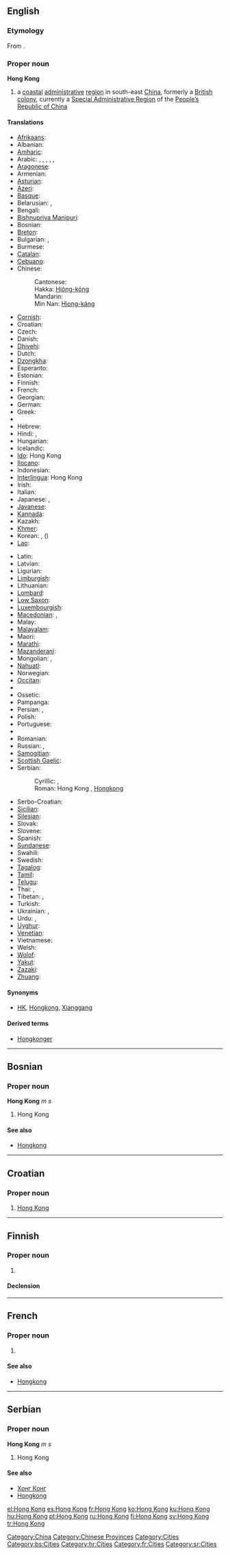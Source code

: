 {{wikipedia}}
{{also|Hongkong|Hong-Kong|Hồng Kông}}
==English==
{{wikipedia}}

===Etymology===
From {{etyl|yue|en}} {{term|香港|tr=Hēunggóng|sc=Hani|lang=yue}}.

===Proper noun===
'''Hong Kong'''

# a [[coastal]] [[administrative]] [[region]] in south-east [[China]], formerly a [[British]] [[colony]], currently a [[Special Administrative Region]] of the [[People's Republic of China|People’s Republic of China]]

====Translations====
{{trans-top|coastal administrative region in south-east China}}
* [[Afrikaans]]: {{t-|af|Hongkong|xs=Afrikaans}}
* Albanian: {{t-|sq|Hong Kong|xs=Albanian}}
* [[Amharic]]: {{t|am|ሆንግ ኮንግ|sc=Ethi|xs=Amharic}}
* Arabic: {{t|ar|هونغ كونغ|m|tr=hungh kungh}}, {{t|ar|هونغكونغ|m|tr=hunghkungh}},  {{t|ar|هونكونغ|m|tr=hunkungh}}, {{t|ar|هونجكونج|m|tr=hungkung}}, {{t|ar|هونج كونج|m|tr=hung kung}}, {{t|ar|هونكونج|m|tr=hunkung}}
* [[Aragonese]]: {{t-|an|Hong Kong|xs=Aragonese}}
* Armenian: {{t-|hy|Հոնկոնգ|tr=Honkong}}
* [[Asturian]]: {{t-|ast|Hong Kong|xs=Asturian}}
* [[Azeri]]: {{t|az|Honq Konq|xs=Azeri}}
* [[Basque]]: {{t-|eu|Hong Kong|xs=Basque}}
* Belarusian: {{t|be|Ганконг|m|tr=Hankónh|xs=Belarusian}},  {{t-|be|Сянган|m|tr=Sjanhán|xs=Belarusian}}
* Bengali: {{t-|bn|হংকং|sc=Beng|xs=Bengali}}
* [[Bishnupriya Manipuri]]: {{tø|bpy|হংকং}}
* Bosnian: {{t-|bs|Hong Kong|m}}
* [[Breton]]: {{t-|br|Hong Kong|xs=Breton}}
* Bulgarian: {{t|bg|Хонконг|m|tr=Honkong}},  {{t-|bg|Сянган|m|tr=Sjangán}}
* Burmese: {{t|my|ဟောင်ကောင်|sc=Mymr}}
* [[Catalan]]: {{t-|ca|Hong Kong}}
* [[Cebuano]]: {{tø|ceb|Hong Kong}}
* Chinese:
*: Cantonese: {{tø|yue|香港|tr=heung1 gong2}}
*: Hakka: [[Hiông-kóng]]
*: Mandarin: {{t-|cmn|香港|tr=Xiānggǎng|sc=Hani}}
*: Min Nan: [[Hiong-káng]]
* [[Cornish]]: {{t-|kw|Hong Kong|xs=Cornish}}
* Croatian: {{t-|hr|Hong Kong|m}}
* Czech: {{t-|cs|Hongkong}}
* Danish: {{t-|da|Hongkong}}
* [[Dhivehi]]: {{tø|dv|ހޮންކޮންގު}}
* Dutch: {{t-|nl|Hongkong}}
* [[Dzongkha]]: {{t-|dz|ཧོང་ཀོང|sc=Tibt|xs=Dzongkha}}
* Esperanto: {{t-|eo|Honkongo|xs=Esperanto}}
* Estonian: {{t-|et|Hongkong}}
* Finnish: {{t+|fi|Hongkong}}
* French: {{t+|fr|Hong Kong|f}}
* Georgian: {{t-|ka|ჰონგკონგი|tr=hongkongi|sc=Geor|xs=Georgian}}
* German: {{t+|de|Hongkong|n}}
* Greek: {{t|el|Χονγκ Κονγκ|tr=Hóng Kóng}}
* {{trreq|Gujarati}}
* Hebrew: {{t-|he|הונג קונג}}
* Hindi: {{t-|hi|हांग कांग|tr=hāṅg kāṅg|xs=Hindi}},  {{t|hi|हांगकांग|tr=hāṅgkāṅg|sc=Deva}}
* Hungarian: {{t+|hu|Hongkong}}
* Icelandic: {{t-|is|Hong Kong}}
* [[Ido]]: Hong Kong
* [[Ilocano]]: {{tø|ilo|Hong Kong}}
* Indonesian: {{t-|id|Hong Kong|xs=Indonesian}}
* [[Interlingua]]: Hong Kong
* Irish: {{t|ga|Hong Cong|xs=Irish}}
* Italian: {{t-|it|Hong Kong|f}}
* Japanese: {{t-|ja|香港|tr=ほんこん, Honkon}},  {{t|ja|ホンコン|tr=Honkon}}
* [[Javanese]]: {{tø|jv|Hong Kong}}
* [[Kannada]]: {{t-|kn|ಹಾಂಗ್ ಕಾಂಗ್|tr=hāṅg kāṅg|sc=Knda|xs=Kannada}}
* Kazakh: {{t-|kk|Шәңғаң|sc=Cyrl|xs=Kazakh}}
* [[Khmer]]: {{t-|km|ហុងកុង|sc=Khmr|xs=Khmer}}
* Korean: {{t|ko|홍콩|tr=Hongkong|sc=Hang}}, {{t|ko|향항|tr=hyanghang|sc=Hang}} ({{t-|ko|香港|tr=hyanghang|sc=Hani}})
* [[Lao]]: {{t-|lo|ຮ່ອງກົງ|sc=Laoo|xs=Lao}}
{{trans-mid}}
* Latin: {{t|la|Hongcongum}}
* Latvian: {{t|lv|Honkonga|xs=Latvian}}
* Ligurian: {{tø|lij|Hong Kong}}
* [[Limburgish]]: {{t-|li|Hong Kong|xs=Limburgish}}
* Lithuanian: {{t+|lt|Honkongas|m|xs=Lithuanian}}
* [[Lombard]]: {{tø|lmo|Hong Kong}}
* [[Low Saxon]]: {{tø|nds|Hongkong}}
* [[Luxembourgish]]: {{t-|lb|Hong Kong|xs=Luxembourgish}}
* [[Macedonian]]: {{t-|mk|Хонгконг|m|tr=Hongkóng}}, {{t-|mk|Хонг Конг|m|tr=Hong Kong}}
* Malay: {{t-|ms|Hong Kong|xs=Malay}}
* [[Malayalam]]: {{t-|ml|ഹോങ്കോങ്|sc=Mlym|xs=Malayalam}}
* Maori: {{t-|mi|Hongipua|xs=Maori}}
* [[Marathi]]: {{t|mr|हाँग काँग|sc=Deva|xs=Marathi}}
* [[Mazanderani]]: {{tø|mzn|هونگ کونگ|sc=fa-Arab}}
* Mongolian: {{t-|mn|Хонг Конг|sc=Cyrl|xs=Mongolian}},  {{t|mn|Сянган|tr=Sjangán|sc=Cyrl}}
* [[Nahuatl]]: {{t-|nah|Hong Kong|xs=Nahuatl}}
* Norwegian: {{t-|no|Hongkong}}
* [[Occitan]]: {{t-|oc|Hong Kong|xs=Occitan}}
* {{trreq|Oriya}}
* Ossetic: {{tø|os|Гонконг|sc=Cyrl|xs=Ossetian}}
* Pampanga: {{tø|pam|Hong Kong}}
* Persian: {{fa-Arab|[[هنگ کنگ]]}},  {{t|fa|هنگ کنگ|sc=fa-Arab}}
* Polish: {{t+|pl|Hongkong}}
* Portuguese: {{t+|pt|Hong Kong}}
* {{trreq|Punjabi}}
* Romanian: {{t-|ro|Hong Kong}}
* Russian: {{t+|ru|Гонконг|m|tr=Gonkóng}}, {{t-|ru|Сянган|m|tr=Sjangán}}
* [[Samogitian]]: {{tø|bat-smg|Huonkuongs}}
* [[Scottish Gaelic]]: {{t|gd|Hong Cong|xs=Scottish Gaelic}}
* Serbian:
*: Cyrillic: {{t-|sr|Хонгконг|m|sc=Cyrl}}, {{t-|sr|Хонг Конг|m|sc=Cyrl}}
*: Roman: Hong Kong {{m}}, [[Hongkong]] {{m}}
* Serbo-Croatian: {{tø|sh|Hong Kong|m|xs=Serbo-Croatian}}
* [[Sicilian]]: {{tø|scn|Hong Kong}}
* [[Silesian]]: {{tø|szl|Hůngkůng}}
* Slovak: {{t-|sk|Hongkong|m}}
* Slovene: {{t-|sl|Hong Kong|m}}
* Spanish: {{t+|es|Hong Kong|m}}
* [[Sundanese]]: {{tø|su|Hong Kong}}
* Swahili: {{t-|sw|Hong Kong|xs=Swahili}}
* Swedish: {{t+|sv|Hongkong}}
* [[Tagalog]]: {{t-|tl|Hongkong|xs=Tagalog}}
* [[Tamil]]: {{t-|ta|ஹொங்கொங்|xs=Tamil}}
* [[Telugu]]: {{t|te|హాంగ్కాంగ్}}
* Thai: {{t|th|เขต บริหารพิเศษฮ่องกง|tr=khèet boríhăan písèet hôngkong}},  {{t|th|ฮ่องกง|tr=hông-kong|sc=Thai}}
* Tibetan: {{tø|bo|ཞང་ཀང་།|sc=Tibt|xs=Tibetan}}, {{tø|bo|ཧོང་ཀོང༌།|sc=Tibt|xs=Tibetan}}
* Turkish: {{t+|tr|Hong Kong}}
* Ukrainian: {{t-|uk|Гонконг|m|tr=Honkónh|xs=Ukrainian}}, {{t-|uk|Сянган|m|tr=Sjanhán|xs=Ukrainian}}
* Urdu: {{ur-Arab|[[ہانگ کانگ]]}},  {{t|ur|ہانگ کانگ|tr=hāṅg kāṅg|sc=ur-Arab}}
* [[Uyghur]]: {{ug-Arab|[[شياڭگاڭ]]}}
* [[Venetian]]: {{tø|vec|Hong Kong}}
* Vietnamese: {{t-|vi|Hồng Kông|xs=Vietnamese}}
* Welsh: {{t-|cy|Hong Kong|xs=Welsh}}
* [[Wolof]]: {{tø|wo|Ooŋ Koŋ}}
* [[Yakut]]: {{tø|sah|Хоҥ Коҥ}}
* [[Zazaki]]: {{tø|diq|Hong Kong}}
* [[Zhuang]]: {{tø|za|Homgongj}}
{{trans-bottom}}

====Synonyms====
* {{sense|region in China}} [[HK]], [[Hongkong]], [[Xianggang#English|Xianggang]]

====Derived terms====
* [[Hongkonger]]

[[Category:China]]
[[Category:Chinese Provinces]]
[[Category:Cities]]

----

==Bosnian==

===Proper noun===
'''Hong Kong''' ''m s''

# Hong Kong

====See also====
* [[Hongkong#Bosnian|Hongkong]]

[[Category:bs:Cities]]

----

==Croatian==

===Proper noun===
{{infl|hr|proper noun|g=m}}

# [[#English|Hong Kong]]

[[Category:hr:Cities]]

----

==Finnish==

===Proper noun===
{{infl|fi|proper noun}}

# {{alternative spelling of|Hongkong}}

====Declension====
{{fi-decl-see|Hongkong}}

----

==French==

===Proper noun===
{{infl|fr|proper noun}}

# {{l|en|Hong Kong}}

====See also====
* [[Hongkong#French|Hongkong]]

[[Category:fr:Cities]]

----

==Serbian==

===Proper noun===
'''Hong Kong''' ''m s''

# Hong Kong

====See also====
* [[Хонг Конг#Serbian|Хонг Конг]]
* [[Hongkong#Serbian|Hongkong]]

[[Category:sr:Cities]]

[[el:Hong Kong]]
[[es:Hong Kong]]
[[fr:Hong Kong]]
[[ko:Hong Kong]]
[[ku:Hong Kong]]
[[hu:Hong Kong]]
[[pt:Hong Kong]]
[[ru:Hong Kong]]
[[fi:Hong Kong]]
[[sv:Hong Kong]]
[[tr:Hong Kong]]